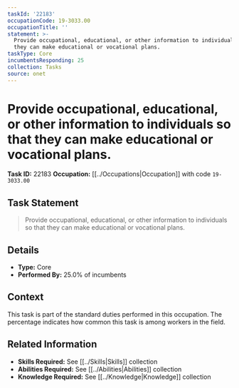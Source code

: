 ```yaml
---
taskId: '22183'
occupationCode: 19-3033.00
occupationTitle: ''
statement: >-
  Provide occupational, educational, or other information to individuals so that
  they can make educational or vocational plans.
taskType: Core
incumbentsResponding: 25
collection: Tasks
source: onet
---
```

# Provide occupational, educational, or other information to individuals so that they can make educational or vocational plans.

**Task ID:** 22183
**Occupation:** [[../Occupations|Occupation]] with code `19-3033.00`

## Task Statement

> Provide occupational, educational, or other information to individuals so that they can make educational or vocational plans.

## Details

- **Type:** Core
- **Performed By:** 25.0% of incumbents

## Context

This task is part of the standard duties performed in this occupation. The percentage indicates how common this task is among workers in the field.

## Related Information

- **Skills Required:** See [[../Skills|Skills]] collection
- **Abilities Required:** See [[../Abilities|Abilities]] collection
- **Knowledge Required:** See [[../Knowledge|Knowledge]] collection
